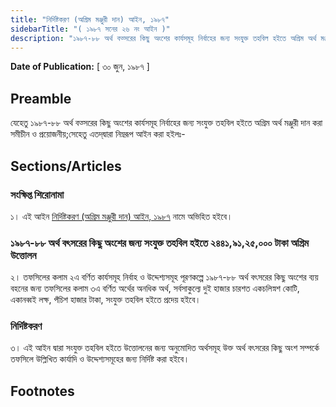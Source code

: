 ```yaml
---
title: "নির্দিষ্টকরণ (অগ্রিম মঞ্জুরী দান) আইন, ১৯৮৭"
sidebarTitle: "( ১৯৮৭ সনের ২৬ নং আইন )"
description: "১৯৮৭-৮৮ অর্থ বত্সরের কিছু অংশের কার্যসমূহ নির্বাহের জন্য সংযুক্ত তহবিল হইতে অগ্রিম অর্থ মঞ্জুরী দানের জন্য প্রণীত আইন৷"
---
```


**Date of Publication:** [ ৩০ জুন, ১৯৮৭ ]

## Preamble

যেহেতু ১৯৮৭-৮৮ অর্থ বত্সরের কিছু অংশের কার্যসমূহ নির্বাহের জন্য সংযুক্ত তহবিল হইতে অগ্রিম অর্থ মঞ্জুরী দান করা সমীচীন ও প্রয়োজনীয়;সেহেতু এতদ্‌দ্বারা নিম্নরূপ আইন করা হইলঃ-

## Sections/Articles

### সংক্ষিপ্ত শিরোনামা

১। এই আইন [নির্দিষ্টকরণ (অগ্রিম মঞ্জুরী দান) আইন, ১৯৮৭](/act-708.html "নির্দিষ্টকরণ (অগ্রিম মঞ্জুরী দান) আইন, ১৯৮৭") নামে অভিহিত হইবে।

### ১৯৮৭-৮৮ অর্থ বৎসরের কিছু অংশের জন্য সংযুক্ত তহবিল হইতে ২৪৪১,৯১,২৫,০০০ টাকা অগ্রিম উত্তোলন

২। তফসিলের কলাম ২এ বর্ণিত কার্যসমূহ নির্বাহ ও উদ্দেশ্যসমূহ পূরণকল্পে ১৯৮৭-৮৮ অর্থ বৎসরের কিছু অংশের ব্যয় বহনের জন্য তফসিলের কলাম ৩এ বর্ণিত অর্থের অনধিক অর্থ, সর্বসাকুল্যে দুই হাজার চারশত একচলিস্নশ কোটি, একানব্বই লক্ষ, পঁচিশ হাজার টাকা, সংযুক্ত তহবিল হইতে প্রদেয় হইবে।

### নির্দিষ্টকরণ

৩। এই আইন দ্বারা সংযুক্ত তহবিল হইতে উত্তোলনের জন্য অনুমোদিত অর্থসমূহ উক্ত অর্থ বৎসরের কিছু অংশ সম্পর্কে তফসিলে উল্লিখিত কার্যাদি ও উদ্দেশ্যসমূহের জন্য নির্দিষ্ট করা হইবে।

## Footnotes
